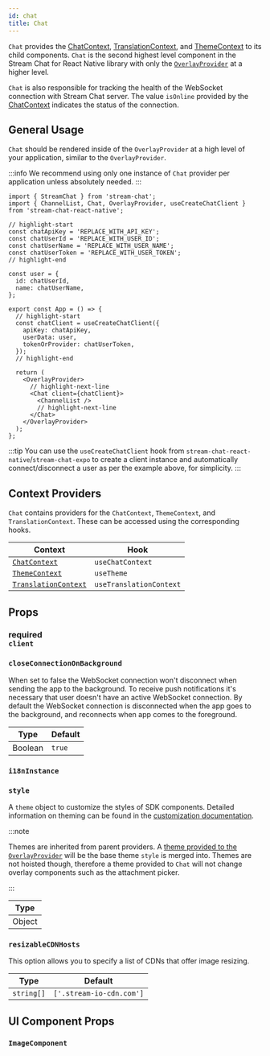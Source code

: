 ```yaml
---
id: chat
title: Chat
---
```



`Chat` provides the [ChatContext](../contexts/channel-context.mdx), [TranslationContext](../contexts/translation-context.mdx), and [ThemeContext](../contexts/theme-context.mdx) to its child components.
`Chat` is the second highest level component in the Stream Chat for React Native library with only the [`OverlayProvider`](./overlay-provider.mdx) at a higher level.

`Chat` is also responsible for tracking the health of the WebSocket connection with Stream Chat server.
The value `isOnline` provided by the [ChatContext](../contexts/chat-context.mdx#isonline) indicates the status of the connection.

## General Usage

`Chat` should be rendered inside of the `OverlayProvider` at a high level of your application, similar to the `OverlayProvider`.

:::info
We recommend using only one instance of `Chat` provider per application unless absolutely needed.
:::

```tsx
import { StreamChat } from 'stream-chat';
import { ChannelList, Chat, OverlayProvider, useCreateChatClient } from 'stream-chat-react-native';

// highlight-start
const chatApiKey = 'REPLACE_WITH_API_KEY';
const chatUserId = 'REPLACE_WITH_USER_ID';
const chatUserName = 'REPLACE_WITH_USER_NAME';
const chatUserToken = 'REPLACE_WITH_USER_TOKEN';
// highlight-end

const user = {
  id: chatUserId,
  name: chatUserName,
};

export const App = () => {
  // highlight-start
  const chatClient = useCreateChatClient({
    apiKey: chatApiKey,
    userData: user,
    tokenOrProvider: chatUserToken,
  });
  // highlight-end

  return (
    <OverlayProvider>
      // highlight-next-line
      <Chat client={chatClient}>
        <ChannelList />
        // highlight-next-line
      </Chat>
    </OverlayProvider>
  );
};
```

:::tip
You can use the `useCreateChatClient` hook from `stream-chat-react-native`/`stream-chat-expo` to create a client instance and automatically connect/disconnect a user as per the example above, for simplicity.
:::

## Context Providers

`Chat` contains providers for the `ChatContext`, `ThemeContext`, and `TranslationContext`.
These can be accessed using the corresponding hooks.

| Context                                                                                                                                                   | Hook                    |
| --------------------------------------------------------------------------------------------------------------------------------------------------------- | ----------------------- |
| [`ChatContext`](https://github.com/GetStream/stream-chat-react-native/blob/develop/package/src/contexts/chatContext/ChatContext.tsx)                      | `useChatContext`        |
| [`ThemeContext`](https://github.com/GetStream/stream-chat-react-native/blob/develop/package/src/contexts/themeContext/ThemeContext.tsx)                   | `useTheme`              |
| [`TranslationContext`](https://github.com/GetStream/stream-chat-react-native/blob/develop/package/src/contexts/translationContext/TranslationContext.tsx) | `useTranslationContext` |

## Props

### <div class="label description required">required</div> `client`

<Client />

### `closeConnectionOnBackground`

When set to false the WebSocket connection won't disconnect when sending the app to the background.
To receive push notifications it's necessary that user doesn't have an active WebSocket connection.
By default the WebSocket connection is disconnected when the app goes to the background, and reconnects when app comes to the foreground.

| Type    | Default |
| ------- | ------- |
| Boolean | `true`  |

### `i18nInstance`

<I18nInstance />

### `style`

A `theme` object to customize the styles of SDK components.
Detailed information on theming can be found in the [customization documentation](../customization/theme.mdx).

:::note

Themes are inherited from parent providers.
A [theme provided to the `OverlayProvider`](./overlay-provider.mdx#value) will be the base theme `style` is merged into.
Themes are not hoisted though, therefore a theme provided to `Chat` will not change overlay components such as the attachment picker.

:::

| Type   |
| ------ |
| Object |

### `resizableCDNHosts`

This option allows you to specify a list of CDNs that offer image resizing.

| Type       | Default                  |
| ---------- | ------------------------ |
| `string[]` | `['.stream-io-cdn.com']` |

## UI Component Props

### `ImageComponent`

<ImageComponent />
